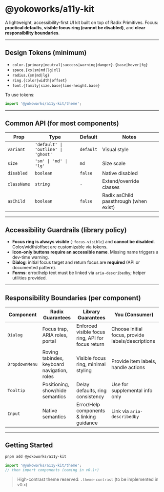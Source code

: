 
<Meta title="Introduction/Overview" />

# @yokoworks/a11y-kit

A lightweight, accessibility-first UI kit built on top of Radix Primitives.
Focus: **practical defaults**, **visible focus ring (cannot be disabled)**, and **clear responsibility boundaries**.

---

## Design Tokens (minimum)

- `color.{primary|neutral|success|warning|danger}.{base|hover|fg}`
- `space.{xs|sm|md|lg|xl}`
- `radius.{sm|md|lg}`
- `ring.{color|width|offset}`
- `font.{family|size.base|line-height.base}`

To use tokens:

```ts
import '@yokoworks/a11y-kit/theme';
```

---

## Common API (for most components)

| Prop        | Type                                | Default   | Notes                                  |
| ----------- | ----------------------------------- | --------- | -------------------------------------- |
| `variant`   | `'default' \| 'outline' \| 'ghost'` | `default` | Visual style                           |
| `size`      | `'sm' \| 'md' \| 'lg'`              | `md`      | Size scale                             |
| `disabled`  | `boolean`                           | `false`   | Native disabled                        |
| `className` | `string`                            | `-`       | Extend/override classes                |
| `asChild`   | `boolean`                           | `false`   | Radix asChild passthrough (when exist) |

---

## Accessibility Guardrails (library policy)

- **Focus ring is always visible** (`:focus-visible`) and **cannot be disabled**.
  Color/width/offset are customizable via tokens.
- **Icon-only buttons require an accessible name**.
  Missing name triggers a dev-time warning.
- **Dialog**: initial focus target and return focus are **required** (API or documented pattern).
- **Forms**: error/help text must be linked via `aria-describedby`; helper utilities provided.

---

## Responsibility Boundaries (per component)

| Component      | Radix Guarantees                            | Library Guarantees                                | You (Consumer)                                    |
| -------------- | ------------------------------------------- | ------------------------------------------------- | ------------------------------------------------- |
| `Dialog`       | Focus trap, ARIA roles, portal              | Enforced visible focus ring, API for focus return | Choose initial focus, provide labels/descriptions |
| `DropdownMenu` | Roving tabindex, keyboard navigation, roles | Visible focus ring, minimal styling               | Provide item labels, handle actions               |
| `Tooltip`      | Positioning, show/hide semantics            | Delay defaults, ring consistency                  | Use for supplemental info only                    |
| `Input`        | Native semantics                            | Error/Help components & linking guidance          | Link via `aria-describedby`                       |

---

## Getting Started

```bash
pnpm add @yokoworks/a11y-kit
```

```ts
import '@yokoworks/a11y-kit/theme';
// then import components (coming in v0.1+)
```

> High-contrast theme reserved: `.theme-contrast` (to be implemented in v0.x)
